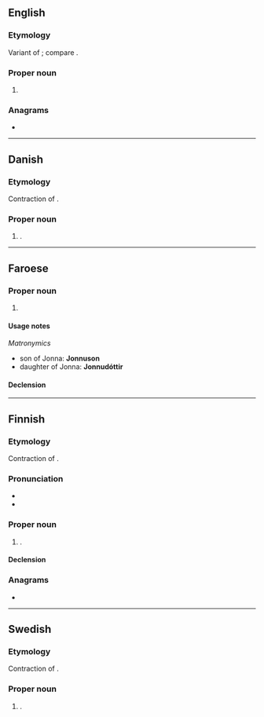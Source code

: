==English==

===Etymology===
Variant of {{m|en|Johnna}}; compare {{m|en|Jon}}.

===Proper noun===
{{en-proper noun}}

# {{given name|female|lang=en}}

===Anagrams===
* {{anagrams|en|Jo-Ann|JoAnn|Joann}}

----

==Danish==

===Etymology===
Contraction of {{m|da|Johanna}}.

===Proper noun===
{{head|da|proper noun|g=c}}

# {{given name|female|lang=da}}.

----

==Faroese==

===Proper noun===
{{head|fo|proper noun|g=f}}

# {{given name|female|lang=fo}}

====Usage notes====
''Matronymics''
* son of Jonna: '''Jonnuson'''
* daughter of Jonna: '''Jonnudóttir'''

====Declension====
{{fo-decl-proper-noun-s-indef|Jonna|Jonnu|Jonnu|Jonnu}}

----

==Finnish==

===Etymology===
Contraction of {{m|fi|Johanna}}.

===Pronunciation===
* {{fi-IPA}}
* {{hyphenation|Jon|na|lang=fi}}

===Proper noun===
{{fi-proper noun}}

# {{given name|female|lang=fi}}.

====Declension====
{{fi-decl-koira|Jonn|||a}}

===Anagrams===
* {{anagrams|fi|janon|nojan}}

----

==Swedish==

===Etymology===
Contraction of {{m|sv|Johanna}}.

===Proper noun===
{{sv-proper noun|c}}

# {{given name|female|lang=sv}}.